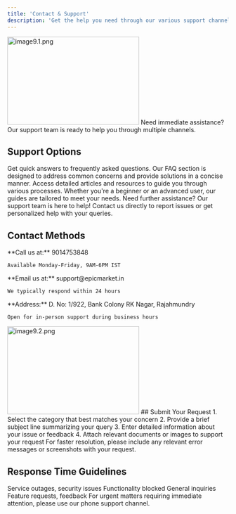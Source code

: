 ```yaml
---
title: 'Contact & Support'
description: 'Get the help you need through our various support channels'
---
```

 <Frame>
<img src="/images/images docs/image9.1.png" alt="image9.1.png" 
         width="300"
       height="200" />
</Frame>
<Note>
  Need immediate assistance? Our support team is ready to help you through multiple channels.
</Note>

## Support Options

<CardGroup>
  <Card title="FAQs" icon="question">
    Get quick answers to frequently asked questions. Our FAQ section is designed to address common concerns and provide solutions in a concise manner.
  </Card>
  
  <Card title="Guides" icon="book">
    Access detailed articles and resources to guide you through various processes. Whether you're a beginner or an advanced user, our guides are tailored to meet your needs.
  </Card>
  
  <Card title="Support" icon="headset">
    Need further assistance? Our support team is here to help! Contact us directly to report issues or get personalized help with your queries.
  </Card>
</CardGroup>

## Contact Methods

<AccordionGroup>
  <Accordion title="Phone Support" icon="phone">
    **Call us at:** 9014753848
    
    Available Monday-Friday, 9AM-6PM IST
  </Accordion>

  <Accordion title="Email Support" icon="envelope">
    **Email us at:** support@epicmarket.in
    
    We typically respond within 24 hours
  </Accordion>

  <Accordion title="Visit Our Office" icon="building">
    **Address:**  
    D. No: 1/922, Bank Colony  
    RK Nagar, Rajahmundry
    
    Open for in-person support during business hours
  </Accordion>
</AccordionGroup>

 <Frame>
<img src="/images/images docs/image9.2.png" alt="image9.2.png" 
         width="300"
       height="200" />
</Frame>
## Submit Your Request

<Steps>
  1. Select the category that best matches your concern
  2. Provide a brief subject line summarizing your query
  3. Enter detailed information about your issue or feedback
  4. Attach relevant documents or images to support your request
</Steps>

<Tip>
  For faster resolution, please include any relevant error messages or screenshots with your request.
</Tip>

## Response Time Guidelines

<ResponseField name="Critical Priority" type="1 hour">
  Service outages, security issues
</ResponseField>

<ResponseField name="High Priority" type="4 hours">
  Functionality blocked
</ResponseField>

<ResponseField name="Normal Priority" type="24 hours">
  General inquiries
</ResponseField>

<ResponseField name="Low Priority" type="48 hours">
  Feature requests, feedback
</ResponseField>

<Info>
  For urgent matters requiring immediate attention, please use our phone support channel.
</Info>